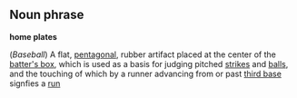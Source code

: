 ==Noun phrase==

'''home plates'''

(''Baseball'') A flat, [[pentagonal]], rubber artifact placed at the center of the [[batter's box]], which is used as a basis for judging pitched [[strike]]s and [[ball]]s, and the touching of which by a runner advancing from or past [[third base]] signfies a [[run]]